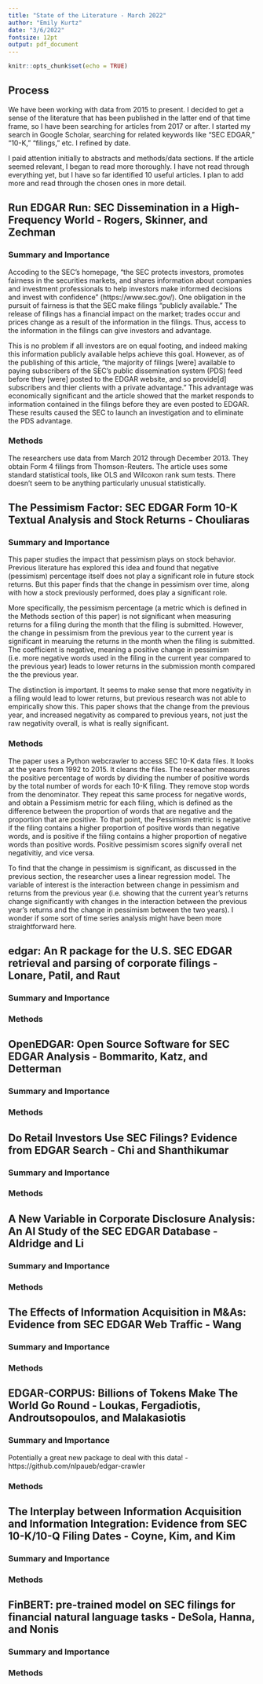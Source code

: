 ```yaml
---
title: "State of the Literature - March 2022"
author: "Emily Kurtz"
date: "3/6/2022"
fontsize: 12pt
output: pdf_document
---
```


```r
knitr::opts_chunk$set(echo = TRUE)
```

## Process

We have been working with data from 2015 to present. I decided to get a sense of the literature that has been published in the latter end of that time frame, so I have been searching for articles from 2017 or after. I started my search in Google Scholar, searching for related keywords like "SEC EDGAR," "10-K," "filings," etc. I refined by date.

I paid attention initially to abstracts and methods/data sections. If the article seemed relevant, I began to read more thoroughly. I have not read through everything yet, but I have so far identified 10 useful articles. I plan to add more and read through the chosen ones in more detail.

## Run EDGAR Run: SEC Dissemination in a High-Frequency World - Rogers, Skinner, and Zechman

### Summary and Importance

Accoding to the SEC's homepage, "the SEC protects investors, promotes fairness in the securities markets, and shares information about companies and investment professionals to help investors make informed decisions and invest with confidence" (https://www.sec.gov/). One obligation in the pursuit of fairness is that the SEC make filings "publicly available." The release of filings has a financial impact on the market; trades occur and prices change as a result of the information in the filings. Thus, access to the information in the filings can give investors and advantage.

This is no problem if all investors are on equal footing, and indeed making this information publicly available helps achieve this goal. However, as of the publishing of this article, "the majority of filings [were] available to paying subscribers of the SEC's public dissemination system (PDS) feed before they [were] posted to the EDGAR website, and so provide[d] subscribers and thier clients with a private advantage." This advantage was economically significant and the article showed that the market responds to information contained in the filings before they are even posted to EDGAR. These results caused the SEC to launch an investigation and to eliminate the PDS advantage.

### Methods

The researchers use data from March 2012 through December 2013. They obtain Form 4 filings from Thomson-Reuters. The article uses some standard statistical tools, like OLS and Wilcoxon rank sum tests. There doesn't seem to be anything particularly unusual statistically.

## The Pessimism Factor: SEC EDGAR Form 10-K Textual Analysis and Stock Returns - Chouliaras

### Summary and Importance

This paper studies the impact that pessimism plays on stock behavior. Previous literature has explored this idea and found that negative (pessimism) percentage itself does not play a significant role in future stock returns. But this paper finds that the change in pessimism over time, along with how a stock previously performed, does play a significant role.

More specifically, the pessimism percentage (a metric which is defined in the Methods section of this paper) is not significant when measuring returns for a filing during the month that the filing is submitted. However, the change in pessimism from the previous year to the current year is significant in mearuing the returns in the month when the filing is submitted. The coefficient is negative, meaning a positive change in pessimism (i.e. more negative words used in the filing in the current year compared to the previous year) leads to lower returns in the submission month compared the the previous year. 

The distinction is important. It seems to make sense that more negativity in a filing would lead to lower returns, but previous research was not able to empirically show this. This paper shows that the change from the previous year, and increased negativity as compared to previous years, not just the raw negativity overall, is what is really significant.

### Methods

The paper uses a Python webcrawler to access SEC 10-K data files. It looks at the years from 1992 to 2015. It cleans the files. The reseacher measures the positive percentage of words by dividing the number of positive words by the total number of words for each 10-K filing. They remove stop words from the denominator. They repeat this same process for negative words, and obtain a Pessimism metric for each filing, which is defined as the difference between the proportion of words that are negative and the proportion that are positive. To that point, the Pessimism metric is negative if the filing contains a higher proportion of positive words than negative words, and is positive if the filing contains a higher proportion of negative words than positive words. Positive pessimism scores signify overall net negativitiy, and vice versa.

To find that the change in pessimism is significant, as discussed in the previous section, the researcher uses a linear regression model. The variable of interest is the interaction between change in pessimism and returns from the previous year (i.e. showing that the current year's returns change significantly with changes in the interaction between the previous year's returns and the change in pessimism between the two years). I wonder if some sort of time series analysis might have been more straightforward here.

## edgar: An R package for the U.S. SEC EDGAR retrieval and parsing of corporate filings - Lonare, Patil, and Raut

### Summary and Importance

### Methods

## OpenEDGAR: Open Source Software for SEC EDGAR Analysis - Bommarito, Katz, and Detterman

### Summary and Importance

### Methods

## Do Retail Investors Use SEC Filings? Evidence from EDGAR Search - Chi and Shanthikumar

### Summary and Importance

### Methods

## A New Variable in Corporate Disclosure Analysis: An AI Study of the SEC EDGAR Database - Aldridge and Li

### Summary and Importance

### Methods

## The Effects of Information Acquisition in M&As: Evidence from SEC EDGAR Web Traffic - Wang

### Summary and Importance

### Methods

## EDGAR-CORPUS: Billions of Tokens Make The World Go Round - Loukas, Fergadiotis, Androutsopoulos, and Malakasiotis

### Summary and Importance

Potentially a great new package to deal with this data! - https://github.com/nlpaueb/edgar-crawler

### Methods

## The Interplay between Information Acquisition and Information Integration: Evidence from SEC 10-K/10-Q Filing Dates - Coyne, Kim, and Kim

### Summary and Importance

### Methods

## FinBERT: pre-trained model on SEC filings for financial natural language tasks - DeSola, Hanna, and Nonis

### Summary and Importance

### Methods
